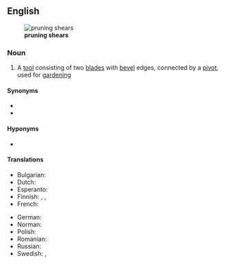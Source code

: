 ==English==
[[File:Secateur ouvert.jpg|thumb|right|'''pruning shears''']]

===Noun===
{{en-plural noun}}

# {{lb|en|plurale tantum}} A [[tool]] consisting of two [[blade]]s with [[bevel]] edges, connected by a [[pivot]], used for [[gardening]]

====Synonyms====
*{{l|en|garden shears}}
*{{l|en|secateurs}}

====Hyponyms====
*{{l|en|loppers}}

====Translations====
{{trans-top|a tool}}
* Bulgarian: {{t-needed|bg}}
* Dutch: {{t+|nl|snoeischaar|f}}
* Esperanto: {{t-needed|eo}}
* Finnish: {{t+|fi|oksasakset|p}}, {{t+|fi|sekatöörit|p}}, {{t|fi|puutarhasakset|p}}
* French: {{t+|fr|sécateur|m}}
{{trans-mid}}
* German: {{t+|de|Gartenschere|f}}
* Norman: {{t|nrf|chîsieaux d'gardîn|m-p}} {{qualifier|Jersey}}
* Polish: {{t+|pl|sekator}}
* Romanian: {{t+|ro|secator|m}}
* Russian: {{t+|ru|сека́тор|m}}
* Swedish: {{t+|sv|trädgårdssax|c}}, {{t+|sv|sekatör|c}}
{{trans-bottom}}